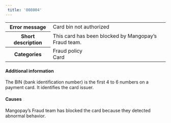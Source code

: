 ```yaml
---  
 title: '008004'  
---  
```

  
<table>
    <tbody>
        <tr>
            <th class="header"><strong>Error message</strong></th>
            <td class="content">Card bin not authorized</td>
        </tr>
        <tr>
            <th class="header"><strong>Short description</strong></th>
            <td class="content">This card has been blocked by Mangopay’s Fraud team.</td>
        </tr>
        <tr>
            <th class="header"><strong>Categories</strong></th>
            <td class="content">  
<div class="label">Fraud policy</div>  
<div class="label">Card</div>
</td>
        </tr>
    </tbody>
</table>  

#### Additional information  

The BIN (bank identification number) is the first 4 to 6 numbers on a payment card. It identifies the card issuer.  

#### Causes  

Mangopay’s Fraud team has blocked the card because they detected abnormal behavior.